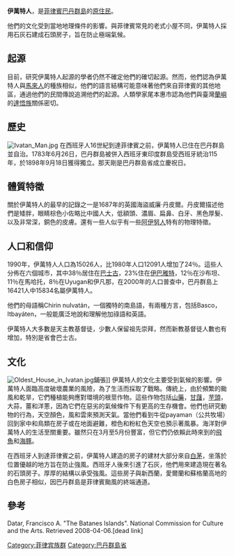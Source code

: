 {{Infobox Ethnic group
|group      = 伊萬特人 <br> <small>Ivatan people</small> <br> <small>''Ibatan''</small>
|image      = [[File:Ivatan_Woman.png|200px]]
|caption    = 伊萬特婦女
|population = 大約24,500–50,000<ref>http://www.peoplegroups.org/Explore/groupdetails.aspx?peid=7697</ref><ref>https://joshuaproject.net/people_groups/12291/RP</ref>
|regions    = {{Flagcountry|Philippines}}<br/>{{Smaller|（[[巴丹群島省|巴丹群島省]]）}}
|languages  = {{link-en|伊萬特語|Ivatan language}}、[[伊洛卡諾語|伊洛卡諾語]]、[[他加洛語|他加洛語]]、[[英語|英語]]
|religions  = [[基督宗教|基督宗教]]（主要為[[天主教|天主教]]，也有部分[[新教|新教]]）<br/> [[祖先崇拜|祖先崇拜]]
|related    = [[達悟族|達悟族]]、{{link-en|伊洛卡諾人|Ilocanos people}}、其他[[南島民族|南島民族]]
}}
'''伊萬特人'''，是[[菲律賓|菲律賓]][[巴丹群島|巴丹群島]]的[[原住民|原住民]]。

他們的文化受到當地地理條件的影響。與菲律賓常見的老式小屋不同，伊萬特人採用石灰石建成石頭房子，旨在防止極端氣候。

==起源==
目前，研究伊萬特人起源的學者仍然不確定他們的確切起源。然而，他們認為伊萬特人與[[馬來人|馬來人]]的種族相似，他們的語言結構可能意味著他們來自菲律賓的其他地區，通過他們的民間傳說追溯他們的起源。人類學家尾本惠市認為他們與臺灣[[蘭嶼|蘭嶼]]的[[達悟族|達悟族]]關係密切。

==歷史==
[[File:Ivatan_Man.jpg|thumb]]
在西班牙人16世紀到達菲律賓之前，伊萬特人已住在巴丹群島並自治。1783年6月26日，巴丹群島被併入西班牙東印度群島受西班牙統治115年，於1898年9月18日獲得獨立。那天剛是巴丹群島省成立慶祝日。

==體質特徵==
關於伊萬特人的最早的記錄之一是1687年的英國海盜威廉·丹皮爾。丹皮爾描述他們是矮胖，眼睛棕色小佐略比中國人大，低額頭、濃眉、扁鼻、白牙、黑色厚髮、以及非常深，銅色的皮膚。還有一些人似乎有一些[[阿伊努人|阿伊努人]]特有的物理特徵。

==人口和信仰==
1990年，伊萬特人人口為15026人，比1980年人口12091人增加了24％。這些人分佈在六個城市，其中38％居住在[[巴士古|巴士古]]，23%住在[[伊巴雅特|伊巴雅特]]，12％在沙布坦、11％在馬哈托，8％在Uyugan和伊凡那，在2000年的人口普查中，巴丹群島上16421人中15834名屬伊萬特人。

他們的母語稱Chirin nuIvatán，一個獨特的南島語，有兩種方言，包括Basco，Itbayáten，一般能廣泛地說和理解他加祿語和英語。

伊萬特人大多數是天主教基督徒，少數人保留祖先崇拜，然而新教基督徒人數也有增加，特別是省會巴士古。

==文化==
[[File:Oldest_House_in_Ivatan.jpg|thumb]]鋪張]]
伊萬特人的文化主要受到氣候的影響。伊萬特人面臨高度破壞農業的風險，為了生活而採取了戰略。傳統上，由於頻繁的颱風和乾旱，它們種植能夠應對環境的根莖作物。這些作物包括[[山藥|山藥]]，[[甘藷|甘藷]]，[[芋頭|芋頭]]，大蒜，薑和洋蔥，因為它們在惡劣的氣候條件下有更高的生存機會。他們也研究動物的行為，天空顏色，風和雲來預測天氣。當他們看到牛從payaman（公共牧場）回到家中和鳥類在房子或在地面避難，橙色和粉紅色天空也預示著風暴。海洋對伊萬特人的生活至關重要。雖然只在3月至5月份豐富，但它們仍依賴此時來到的[[飛魚|飛魚]]和[[海豚|海豚]]。

在西班牙人到達菲律賓之前，伊萬特人建造的房子的建材大部分來自[[白茅|白茅]]，坐落於位置優越的地方旨在防止強風。西班牙人後來引進了石灰，他們用來建造現在著名的石頭房子。厚厚的結構以承受強風。這些房子與新西蘭，愛爾蘭和蘇格蘭高地的白色房子相似，因巴丹群島是菲律賓颱風的終端通道。 

==參考==
Datar, Francisco A. "The Batanes Islands". National Commission for Culture and the Arts. Retrieved 2008-04-06.[dead link]

[[Category:菲律宾族群|Category:菲律宾族群]]
[[Category:巴丹群島省|Category:巴丹群島省]]